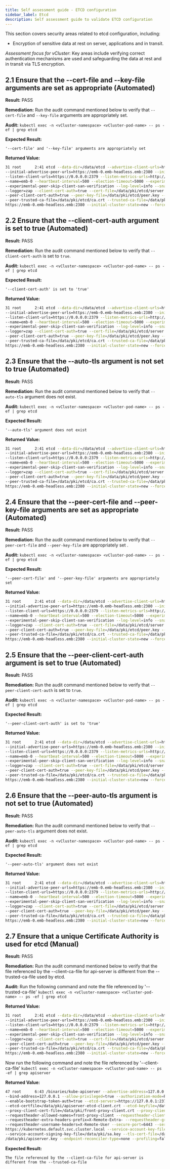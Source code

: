```yaml
---
title: Self assessment guide - ETCD configuration
sidebar_label: Etcd
description: Self assessment guide to validate ETCD configuration
---
```


This section covers security areas related to etcd configuration, including:
- Encryption of sensitive data at rest on server, applications and in transit.

_Assessment focus for vCluster_: Key areas include verifying correct authentication mechanisms are used and safeguarding
the data at rest and in transit via TLS encryption.

## 2.1 Ensure that the --cert-file and --key-file arguments are set as appropriate (Automated)

**Result:** PASS

**Remediation:** Run the audit command mentioned below to verify that `--cert-file` and `--key-file` arguments are
appropriately set.

**Audit:**
```kubectl exec -n <vCluster-namespace> <vCluster-pod-name> -- ps -ef | grep etcd```

**Expected Result:**
```
'--cert-file' and '--key-file' arguments are appropriately set
```

**Returned Value:**
```bash
31 root      2:41 etcd --data-dir=/data/etcd --advertise-client-urls=https://emb-0.emb-headless.emb:2379
--initial-advertise-peer-urls=https://emb-0.emb-headless.emb:2380 --initial-cluster-token=vcluster
--listen-client-urls=https://0.0.0.0:2379 --listen-metrics-urls=http://0.0.0.0:2381 --listen-peer-urls=https://0.0.0.0:2380
--name=emb-0 --heartbeat-interval=500 --election-timeout=5000 --experimental-watch-progress-notify-interval=5s
--experimental-peer-skip-client-san-verification --log-level=info --snapshot-count=10000 --log-outputs=stderr
--logger=zap --client-cert-auth=true --cert-file=/data/pki/etcd/server.crt --key-file=/data/pki/etcd/server.key
--peer-client-cert-auth=true --peer-key-file=/data/pki/etcd/peer.key --peer-cert-file=/data/pki/etcd/peer.crt
--peer-trusted-ca-file=/data/pki/etcd/ca.crt --trusted-ca-file=/data/pki/etcd/ca.crt --initial-cluster=emb-0=
https://emb-0.emb-headless.emb:2380 --initial-cluster-state=new --force-new-cluster
```

## 2.2 Ensure that the --client-cert-auth argument is set to true (Automated)

**Result:** PASS

**Remediation:** Run the audit command mentioned below to verify that `--client-cert-auth` is set to `true`.

**Audit:**
```kubectl exec -n <vCluster-namespace> <vCluster-pod-name> -- ps -ef | grep etcd```

**Expected Result:**
```
'--client-cert-auth' is set to 'true'
```

**Returned Value:**
```bash
31 root      2:41 etcd --data-dir=/data/etcd --advertise-client-urls=https://emb-0.emb-headless.emb:2379
--initial-advertise-peer-urls=https://emb-0.emb-headless.emb:2380 --initial-cluster-token=vcluster
--listen-client-urls=https://0.0.0.0:2379 --listen-metrics-urls=http://0.0.0.0:2381 --listen-peer-urls=https://0.0.0.0:2380
--name=emb-0 --heartbeat-interval=500 --election-timeout=5000 --experimental-watch-progress-notify-interval=5s
--experimental-peer-skip-client-san-verification --log-level=info --snapshot-count=10000 --log-outputs=stderr
--logger=zap --client-cert-auth=true --cert-file=/data/pki/etcd/server.crt --key-file=/data/pki/etcd/server.key
--peer-client-cert-auth=true --peer-key-file=/data/pki/etcd/peer.key --peer-cert-file=/data/pki/etcd/peer.crt
--peer-trusted-ca-file=/data/pki/etcd/ca.crt --trusted-ca-file=/data/pki/etcd/ca.crt --initial-cluster=emb-0=
https://emb-0.emb-headless.emb:2380 --initial-cluster-state=new --force-new-cluster
```

## 2.3 Ensure that the --auto-tls argument is not set to true (Automated)

**Result:** PASS

**Remediation:** Run the audit command mentioned below to verify that `--auto-tls` argument does not exist.

**Audit:**
```kubectl exec -n <vCluster-namespace> <vCluster-pod-name> -- ps -ef | grep etcd```

**Expected Result:**
```
'--auto-tls' argument does not exist
```

**Returned Value:**
```bash
31 root      2:41 etcd --data-dir=/data/etcd --advertise-client-urls=https://emb-0.emb-headless.emb:2379
--initial-advertise-peer-urls=https://emb-0.emb-headless.emb:2380 --initial-cluster-token=vcluster
--listen-client-urls=https://0.0.0.0:2379 --listen-metrics-urls=http://0.0.0.0:2381 --listen-peer-urls=https://0.0.0.0:2380
--name=emb-0 --heartbeat-interval=500 --election-timeout=5000 --experimental-watch-progress-notify-interval=5s
--experimental-peer-skip-client-san-verification --log-level=info --snapshot-count=10000 --log-outputs=stderr
--logger=zap --client-cert-auth=true --cert-file=/data/pki/etcd/server.crt --key-file=/data/pki/etcd/server.key
--peer-client-cert-auth=true --peer-key-file=/data/pki/etcd/peer.key --peer-cert-file=/data/pki/etcd/peer.crt
--peer-trusted-ca-file=/data/pki/etcd/ca.crt --trusted-ca-file=/data/pki/etcd/ca.crt --initial-cluster=emb-0=
https://emb-0.emb-headless.emb:2380 --initial-cluster-state=new --force-new-cluster
```

## 2.4 Ensure that the --peer-cert-file and --peer-key-file arguments are set as appropriate (Automated)

**Result:** PASS

**Remediation:** Run the audit command mentioned below to verify that `--peer-cert-file` and `--peer-key-file` are
appropriately set .

**Audit:**
```kubectl exec -n <vCluster-namespace> <vCluster-pod-name> -- ps -ef | grep etcd```

**Expected Result:**
```
'--peer-cert-file' and '--peer-key-file' arguments are appropriately set
```

**Returned Value:**
```bash
31 root      2:41 etcd --data-dir=/data/etcd --advertise-client-urls=https://emb-0.emb-headless.emb:2379
--initial-advertise-peer-urls=https://emb-0.emb-headless.emb:2380 --initial-cluster-token=vcluster
--listen-client-urls=https://0.0.0.0:2379 --listen-metrics-urls=http://0.0.0.0:2381 --listen-peer-urls=https://0.0.0.0:2380
--name=emb-0 --heartbeat-interval=500 --election-timeout=5000 --experimental-watch-progress-notify-interval=5s
--experimental-peer-skip-client-san-verification --log-level=info --snapshot-count=10000 --log-outputs=stderr
--logger=zap --client-cert-auth=true --cert-file=/data/pki/etcd/server.crt --key-file=/data/pki/etcd/server.key
--peer-client-cert-auth=true --peer-key-file=/data/pki/etcd/peer.key --peer-cert-file=/data/pki/etcd/peer.crt
--peer-trusted-ca-file=/data/pki/etcd/ca.crt --trusted-ca-file=/data/pki/etcd/ca.crt --initial-cluster=emb-0=
https://emb-0.emb-headless.emb:2380 --initial-cluster-state=new --force-new-cluster
```

## 2.5 Ensure that the --peer-client-cert-auth argument is set to true (Automated)

**Result:** PASS

**Remediation:** Run the audit command mentioned below to verify that `--peer-client-cert-auth` is set to `true`.

**Audit:**
```kubectl exec -n <vCluster-namespace> <vCluster-pod-name> -- ps -ef | grep etcd```

**Expected Result:**
```
'--peer-client-cert-auth' is set to 'true'
```

**Returned Value:**
```bash
31 root      2:41 etcd --data-dir=/data/etcd --advertise-client-urls=https://emb-0.emb-headless.emb:2379
--initial-advertise-peer-urls=https://emb-0.emb-headless.emb:2380 --initial-cluster-token=vcluster
--listen-client-urls=https://0.0.0.0:2379 --listen-metrics-urls=http://0.0.0.0:2381 --listen-peer-urls=https://0.0.0.0:2380
--name=emb-0 --heartbeat-interval=500 --election-timeout=5000 --experimental-watch-progress-notify-interval=5s
--experimental-peer-skip-client-san-verification --log-level=info --snapshot-count=10000 --log-outputs=stderr
--logger=zap --client-cert-auth=true --cert-file=/data/pki/etcd/server.crt --key-file=/data/pki/etcd/server.key
--peer-client-cert-auth=true --peer-key-file=/data/pki/etcd/peer.key --peer-cert-file=/data/pki/etcd/peer.crt
--peer-trusted-ca-file=/data/pki/etcd/ca.crt --trusted-ca-file=/data/pki/etcd/ca.crt --initial-cluster=emb-0=
https://emb-0.emb-headless.emb:2380 --initial-cluster-state=new --force-new-cluster
```

## 2.6 Ensure that the --peer-auto-tls argument is not set to true (Automated)

**Result:** PASS

**Remediation:** Run the audit command mentioned below to verify that `--peer-auto-tls` argument does not exist.

**Audit:**
```kubectl exec -n <vCluster-namespace> <vCluster-pod-name> -- ps -ef | grep etcd```

**Expected Result:**
```
'--peer-auto-tls' argument does not exist
```

**Returned Value:**
```bash
31 root      2:41 etcd --data-dir=/data/etcd --advertise-client-urls=https://emb-0.emb-headless.emb:2379
--initial-advertise-peer-urls=https://emb-0.emb-headless.emb:2380 --initial-cluster-token=vcluster
--listen-client-urls=https://0.0.0.0:2379 --listen-metrics-urls=http://0.0.0.0:2381 --listen-peer-urls=https://0.0.0.0:2380
--name=emb-0 --heartbeat-interval=500 --election-timeout=5000 --experimental-watch-progress-notify-interval=5s
--experimental-peer-skip-client-san-verification --log-level=info --snapshot-count=10000 --log-outputs=stderr
--logger=zap --client-cert-auth=true --cert-file=/data/pki/etcd/server.crt --key-file=/data/pki/etcd/server.key
--peer-client-cert-auth=true --peer-key-file=/data/pki/etcd/peer.key --peer-cert-file=/data/pki/etcd/peer.crt
--peer-trusted-ca-file=/data/pki/etcd/ca.crt --trusted-ca-file=/data/pki/etcd/ca.crt --initial-cluster=emb-0=
https://emb-0.emb-headless.emb:2380 --initial-cluster-state=new --force-new-cluster
```

## 2.7 Ensure that a unique Certificate Authority is used for etcd (Manual)

**Result:** PASS

**Remediation:** Run the audit command mentioned below to verify that the file referenced by the --client-ca-file
for api-server is different from the --trusted-ca-file used by etcd.

**Audit:**
Run the following command and note the file referenced by '--trusted-ca-file'
```kubectl exec -n <vCluster-namespace> <vCluster-pod-name> -- ps -ef | grep etcd```

**Returned Value:**
```bash
31 root      2:41 etcd --data-dir=/data/etcd --advertise-client-urls=https://emb-0.emb-headless.emb:2379
--initial-advertise-peer-urls=https://emb-0.emb-headless.emb:2380 --initial-cluster-token=vcluster
--listen-client-urls=https://0.0.0.0:2379 --listen-metrics-urls=http://0.0.0.0:2381 --listen-peer-urls=https://0.0.0.0:2380
--name=emb-0 --heartbeat-interval=500 --election-timeout=5000 --experimental-watch-progress-notify-interval=5s
--experimental-peer-skip-client-san-verification --log-level=info --snapshot-count=10000 --log-outputs=stderr
--logger=zap --client-cert-auth=true --cert-file=/data/pki/etcd/server.crt --key-file=/data/pki/etcd/server.key
--peer-client-cert-auth=true --peer-key-file=/data/pki/etcd/peer.key --peer-cert-file=/data/pki/etcd/peer.crt
--peer-trusted-ca-file=/data/pki/etcd/ca.crt --trusted-ca-file=/data/pki/etcd/ca.crt --initial-cluster=emb-0=
https://emb-0.emb-headless.emb:2380 --initial-cluster-state=new --force-new-cluster
```

Now run the following command and note the file referenced by '--client-ca-file'
```kubectl exec -n <vCluster-namespace> <vCluster-pod-name> -- ps -ef | grep apiserver```

**Returned Value:**
```bash
47 root      6:43 /binaries/kube-apiserver --advertise-address=127.0.0.1 --service-cluster-ip-range=10.96.0.0/16
--bind-address=127.0.0.1 --allow-privileged=true --authorization-mode=RBAC --client-ca-file=/data/pki/client-ca.crt
--enable-bootstrap-token-auth=true --etcd-servers=https://127.0.0.1:2379 --etcd-cafile=/data/pki/etcd/ca.crt
--etcd-certfile=/data/pki/apiserver-etcd-client.crt --etcd-keyfile=/data/pki/apiserver-etcd-client.key
--proxy-client-cert-file=/data/pki/front-proxy-client.crt --proxy-client-key-file=/data/pki/front-proxy-client.key
--requestheader-allowed-names=front-proxy-client --requestheader-client-ca-file=/data/pki/front-proxy-ca.crt
--requestheader-extra-headers-prefix=X-Remote-Extra- --requestheader-group-headers=X-Remote-Group
--requestheader-username-headers=X-Remote-User --secure-port=6443 --service-account-issuer=
https://kubernetes.default.svc.cluster.local --service-account-key-file=/data/pki/sa.pub
--service-account-signing-key-file=/data/pki/sa.key --tls-cert-file=/data/pki/apiserver.crt --tls-private-key-file=
/data/pki/apiserver.key --endpoint-reconciler-type=none --profiling=false
```

**Expected Result:**
```
The file referenced by the --client-ca-file for api-server is different from the --trusted-ca-file
```


